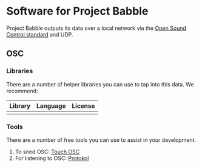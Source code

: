 # Software for Project Babble

Project Babble outputs its data over a local network via the [Open Sound Control standard](https://opensoundcontrol.stanford.edu/index.html) and UDP.

## OSC

### Libraries

There are a number of helper libraries you can use to tap into this data. We recommend:

| Library            | Language | License |
|--------------------|----------|---------|
|                   |           |       |

### Tools

There are a number of free tools you can use to assist in your development.
1. To sned OSC: [Touch OSC](https://hexler.net/touchosc)
1. For listening to OSC: [Protokol](https://hexler.net/protokol)
